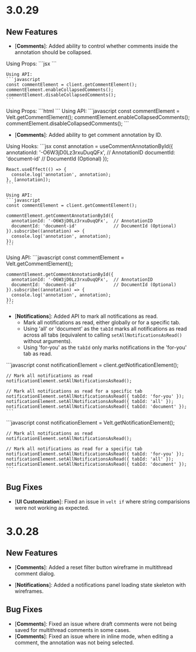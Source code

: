# 3.0.29

## New Features

- [**Comments**]: Added ability to control whether comments inside the annotation should be collapsed.

<Tabs>
  <Tab title="React / Next.js">
  Using Props:
    ```jsx
    <VeltComments collapsedComments={false} />
    ```

    Using API:
    ```javascript
    const commentElement = client.getCommentElement();
    commentElement.enableCollapsedComments();
    commentElement.disableCollapsedComments();
    ```
  </Tab>
  
  <Tab title="HTML / Other Frameworks">
  Using Props:
    ```html
    <velt-comments collapsed-comments="false"></velt-comments>
    ```
    Using API:
    ```javascript
    const commentElement = Velt.getCommentElement();
    commentElement.enableCollapsedComments();
    commentElement.disableCollapsedComments();
    ```
  </Tab>
</Tabs>

- [**Comments**]: Added ability to get comment annotation by ID.

<Tabs>
  <Tab title="React / Next.js">
  Using Hooks:
    ```jsx
    const annotation = useCommentAnnotationById({
      annotationId: '-O6W3jD0Lz3rxuDuqQFx',  // AnnotationID
      documentId: 'document-id'              // DocumentId (Optional)
    });

    React.useEffect(() => {
      console.log('annotation', annotation);
    }, [annotation]);
    ```

    Using API:
    ```javascript
    const commentElement = client.getCommentElement();

    commentElement.getCommentAnnotationById({
      annotationId: '-O6W3jD0Lz3rxuDuqQFx',  // AnnotationID
      documentId: 'document-id'              // DocumentId (Optional)
    }).subscribe((annotation) => {
      console.log('annotation', annotation);
    });
    ```
  </Tab>
  
  <Tab title="HTML / Other Frameworks">
    Using API:
    ```javascript
    const commentElement = Velt.getCommentElement();

    commentElement.getCommentAnnotationById({
      annotationId: '-O6W3jD0Lz3rxuDuqQFx',  // AnnotationID
      documentId: 'document-id'              // DocumentId (Optional)
    }).subscribe((annotation) => {
      console.log('annotation', annotation);
    });
    ```
  </Tab>
</Tabs>


- [**Notifications**]: Added API to mark all notifications as read.
  - Mark all notifications as read, either globally or for a specific tab.
  - Using 'all' or 'document' as the `tabId` marks all notifications as read across all tabs (equivalent to calling `setAllNotificationsAsRead()` without arguments).
  - Using 'for-you' as the `tabId` only marks notifications in the 'for-you' tab as read.
<Tabs>
  <Tab title="React / Next.js">
    ```javascript
    const notificationElement = client.getNotificationElement();
    
    // Mark all notifications as read
    notificationElement.setAllNotificationsAsRead();
    
    // Mark all notifications as read for a specific tab
    notificationElement.setAllNotificationsAsRead({ tabId: 'for-you' });
    notificationElement.setAllNotificationsAsRead({ tabId: 'all' });
    notificationElement.setAllNotificationsAsRead({ tabId: 'document' });
    ```
  </Tab>
  
  <Tab title="HTML / Other Frameworks">
    ```javascript
    const notificationElement = Velt.getNotificationElement();
    
    // Mark all notifications as read
    notificationElement.setAllNotificationsAsRead();
    
    // Mark all notifications as read for a specific tab
    notificationElement.setAllNotificationsAsRead({ tabId: 'for-you' });
    notificationElement.setAllNotificationsAsRead({ tabId: 'all' });
    notificationElement.setAllNotificationsAsRead({ tabId: 'document' });
    ```
  </Tab>
</Tabs>

## Bug Fixes

- [**UI Customization**]: Fixed an issue in `velt if` where string comparisions were not working as expected.


# 3.0.28

## New Features

- [**Comments**]: Added a reset filter button wireframe in multithread comment dialog.

- [**Notifications**]: Added a notifications panel loading state skeleton with wireframes.

## Bug Fixes

- [**Comments**]: Fixed an issue where draft comments were not being saved for multithread comments in some cases.
- [**Comments**]: Fixed an issue where in inline mode, when editing a comment, the annotation was not being selected.
